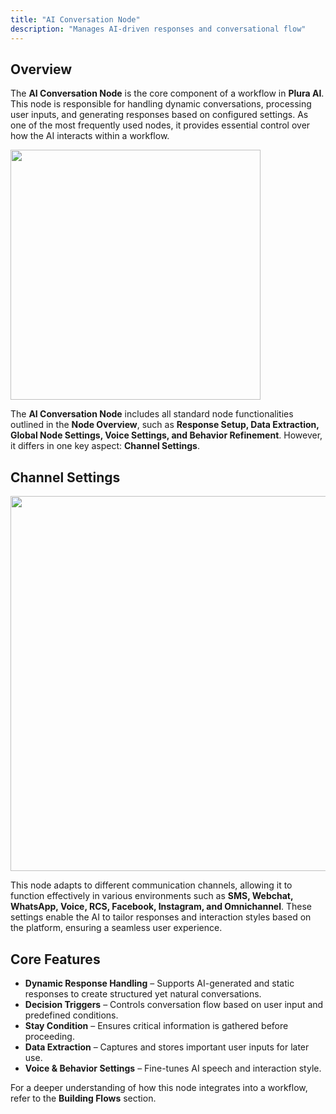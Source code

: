 ```yaml
---
title: "AI Conversation Node"
description: "Manages AI-driven responses and conversational flow"
---
```


## Overview

The **AI Conversation Node** is the core component of a workflow in **Plura AI**. This node is responsible for handling dynamic conversations, processing user inputs, and generating responses based on configured settings. As one of the most frequently used nodes, it provides essential control over how the AI interacts within a workflow.

<img
  width="400"
  src="/images/ai-conversation-node.png"
/>

The **AI Conversation Node** includes all standard node functionalities outlined in the **Node Overview**, such as **Response Setup, Data Extraction, Global Node Settings, Voice Settings, and Behavior Refinement**. However, it differs in one key aspect: **Channel Settings**.

## Channel Settings

<img
  width="600"
  src="/images/channel-settings.png"
/>

This node adapts to different communication channels, allowing it to function effectively in various environments such as **SMS, Webchat, WhatsApp, Voice, RCS, Facebook, Instagram, and Omnichannel**. These settings enable the AI to tailor responses and interaction styles based on the platform, ensuring a seamless user experience.

## Core Features

- **Dynamic Response Handling** – Supports AI-generated and static responses to create structured yet natural conversations.
- **Decision Triggers** – Controls conversation flow based on user input and predefined conditions.
- **Stay Condition** – Ensures critical information is gathered before proceeding.
- **Data Extraction** – Captures and stores important user inputs for later use.
- **Voice & Behavior Settings** – Fine-tunes AI speech and interaction style.

For a deeper understanding of how this node integrates into a workflow, refer to the **Building Flows** section.